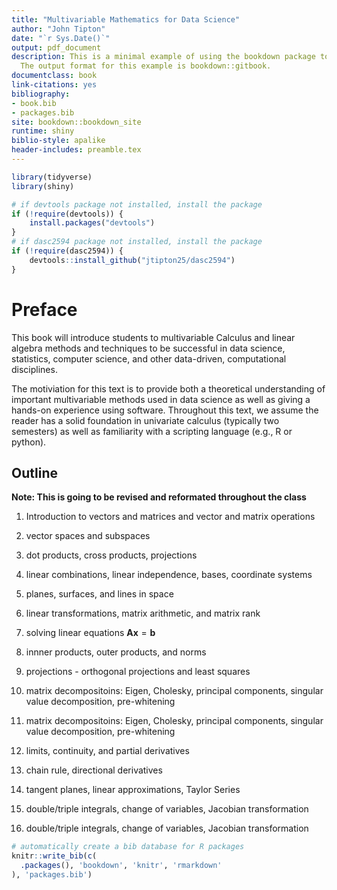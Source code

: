 ```yaml
--- 
title: "Multivariable Mathematics for Data Science"
author: "John Tipton"
date: "`r Sys.Date()`"
output: pdf_document
description: This is a minimal example of using the bookdown package to write a book.
  The output format for this example is bookdown::gitbook.
documentclass: book
link-citations: yes
bibliography:
- book.bib
- packages.bib
site: bookdown::bookdown_site
runtime: shiny
biblio-style: apalike
header-includes: preamble.tex
---
```


```r
library(tidyverse)
library(shiny)

# if devtools package not installed, install the package
if (!require(devtools)) {
    install.packages("devtools")
}
# if dasc2594 package not installed, install the package
if (!require(dasc2594)) {
    devtools::install_github("jtipton25/dasc2594")
}
```

# Preface

This book will introduce students to multivariable Calculus and linear algebra methods and techniques to be successful in data science, statistics, computer science, and other data-driven, computational disciplines. 

The motiviation for this text is to provide both a theoretical understanding of important multivariable methods used in data science as well as giving a hands-on experience using software. Throughout this text, we assume the reader has a solid foundation in univariate calculus (typically two semesters) as well as familiarity with a scripting language (e.g., R or python).



## Outline

**Note: This is going to be revised and reformated throughout the class**

1) Introduction to vectors and matrices and vector and matrix operations

1) vector spaces and subspaces

2) dot products, cross products, projections

3) linear combinations, linear independence, bases, coordinate systems

4) planes, surfaces, and lines in space

5) linear transformations, matrix arithmetic, and matrix rank

6) solving linear equations $\mathbf{A} \mathbf{x} = \mathbf{b}$

7) innner products, outer products, and norms

8) projections - orthogonal projections and least squares

9) matrix decompositoins: Eigen, Cholesky, principal components, 
singular value decomposition, pre-whitening

10) matrix decompositoins: Eigen, Cholesky, principal components, 
singular value decomposition, pre-whitening

11) limits, continuity, and partial derivatives

12) chain rule, directional derivatives

13) tangent planes, linear approximations, Taylor Series

14) double/triple integrals, change of variables, Jacobian transformation

15) double/triple integrals, change of variables, Jacobian transformation

```r
# automatically create a bib database for R packages
knitr::write_bib(c(
  .packages(), 'bookdown', 'knitr', 'rmarkdown'
), 'packages.bib')
```



<!-- Notes for revision -->
<!-- 1) Start with vector and matrix addition/multiplication properties. Show how to  -->
<!-- 2) Introduce how to solve a matrix equation with `solve()`. Notice that sometimes this works and sometimes this fails. Maybe we can understand why -->
<!-- 3) Introduce systems of equations and rref  -->
<!-- 4) Show how Gaussian-Jordan elimination can solve these equations using augmented matrices -->
<!-- 5) Introduce linear combinations, spans, linear independence -->
<!-- 6) Show how the concepts in 5) determine if a solution exists (invertibility) -->

